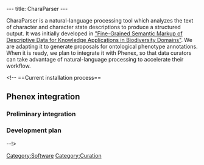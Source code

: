 ---
title: CharaParser
---

CharaParser is a natural-language processing tool which analyzes the text of character and character state descriptions to produce a structured output. It was initially developed in [https://sites.google.com/site/biosemanticsproject/ "Fine-Grained Semantic Markup of Descriptive Data for Knowledge Applications in Biodiversity Domains"]. We are adapting it to generate proposals for ontological phenotype annotations. When it is ready, we plan to integrate it with Phenex, so that data curators can take advantage of natural-language processing to accelerate their workflow.
 

<!-- ==Current installation process==

==Phenex integration==
===Preliminary integration===
===Development plan===
--!>

[[Category:Software]]
[[Category:Curation]]